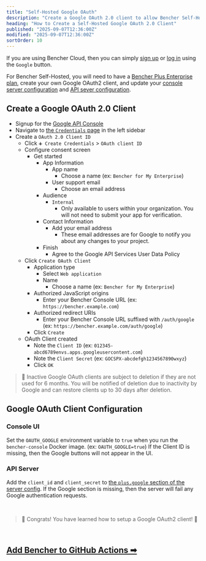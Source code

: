 ```yaml
---
title: "Self-Hosted Google OAuth"
description: "Create a Google OAuth 2.0 client to allow Bencher Self-Hosted to authenticate with Google"
heading: "How to Create a Self-Hosted Google OAuth 2.0 Client"
published: "2025-09-07T12:36:00Z"
modified: "2025-09-07T12:36:00Z"
sortOrder: 10
---
```


If you are using Bencher Cloud, then you can simply [sign up](/auth/signup) or [log in](/auth/login)
using the `Google` button.

For Bencher Self-Hosted, you will need to have a [Bencher Plus Enterprise plan][bencher plus enterprise],
create your own Google OAuth2 client,
and update your [console server configuration][console config] and [API sever configuration][server config].

[bencher plus enterprise]: /pricing/?level=enterprise
[console config]: /docs/reference/console-config/
[server config]: /docs/reference/server-config/

## Create a Google OAuth 2.0 Client

- Signup for the [Google API Console][google api console]
- Navigate to [the `Credentials` page][google cloud credentials] in the left sidebar
- Create a `OAuth 2.0 Client ID`
  - Click `➕ Create Credentials` > `OAuth client ID`
  - Configure consent screen
    - Get started
      - App Information
        - App name
          - Choose a name (ex: `Bencher for My Enterprise`)
        - User support email
          - Choose an email address
      - Audience
        - `Internal`
          - Only available to users within your organization.
            You will not need to submit your app for verification.
      - Contact Information
        - Add your email address
          - These email addresses are for Google to notify you about any changes to your project.
      - Finish
        - Agree to the Google API Services User Data Policy
  - Click `Create OAuth Client`
    - Application type
      - Select `Web application`
      - Name
        - Choose a name (ex: `Bencher for My Enterprise`)
    - Authorized JavaScript origins
      - Enter your Bencher Console URL (ex: `https://bencher.example.com`)
    - Authorized redirect URIs
      - Enter your Bencher Console URL suffixed with `/auth/google` (ex: `https://bencher.example.com/auth/google`)
    - Click `Create`
  - OAuth Client created
    - Note the `Client ID` (ex: `012345-abcd6789envs.apps.googleusercontent.com`)
    - Note the `Client Secret` (ex: `GOCSPX-abcdefgh1234567890wxyz`)
    - Click `OK`

[google api console]: https://console.developers.google.com/
[google cloud credentials]: https://console.cloud.google.com/apis/credentials

> 🐰 Inactive Google OAuth clients are subject to deletion if they are not used for 6 months.
> You will be notified of deletion due to inactivity by Google and can restore clients up to 30 days after deletion.

## Google OAuth Client Configuration

### Console UI
Set the `OAUTH_GOOGLE` environment variable to `true` when you run the `bencher-console` Docker image. (ex: `OAUTH_GOOGLE=true`)
If the Client ID is missing, then the Google buttons will not appear in the UI.

### API Server
Add the `client_id` and `client_secret` to [the `plus.google` section of the server config](/docs/reference/server-config/#plusgoogle).
If the Google section is missing, then the server will fail any Google authentication requests.

<br/>

> 🐰 Congrats! You have learned how to setup a Google OAuth2 client! 🎉

<br/>

<h2><a href="/docs/how-to/github-actions/">Add Bencher to GitHub Actions ➡</a></h2>
